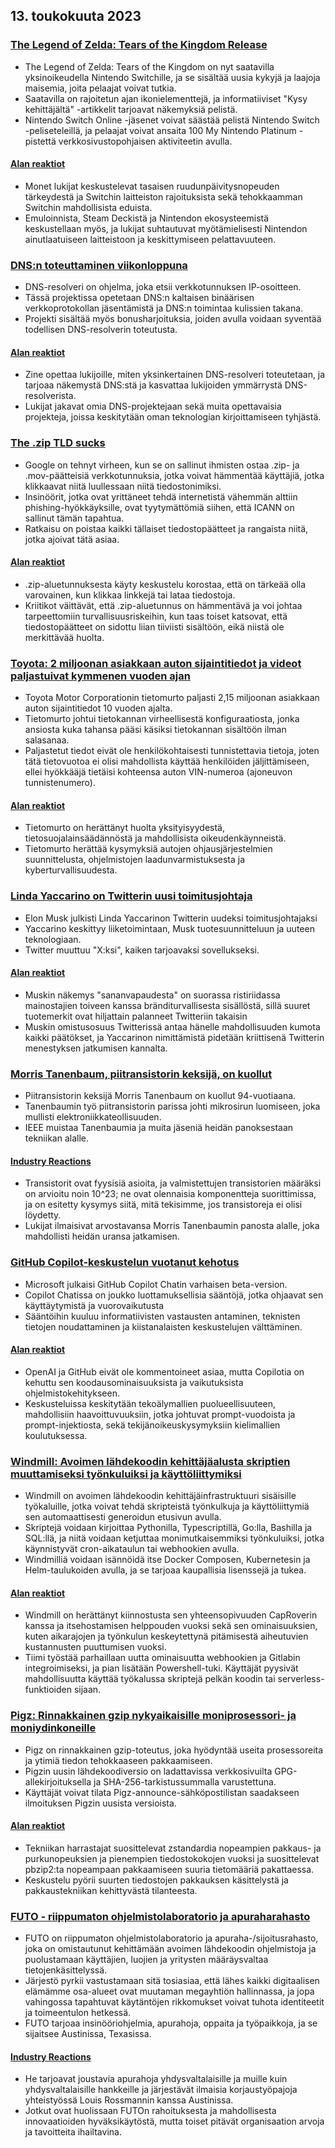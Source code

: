 

<CallToAction />

<Steps>

## 13. toukokuuta 2023

### [The Legend of Zelda: Tears of the Kingdom Release](https://www.zelda.com/tears-of-the-kingdom/)

- The Legend of Zelda: Tears of the Kingdom on nyt saatavilla yksinoikeudella Nintendo Switchille, ja se sisältää uusia kykyjä ja laajoja maisemia, joita pelaajat voivat tutkia.
- Saatavilla on rajoitetun ajan ikonielementtejä, ja informatiiviset "Kysy kehittäjältä" -artikkelit tarjoavat näkemyksiä pelistä.
- Nintendo Switch Online -jäsenet voivat säästää pelistä Nintendo Switch -peliseteleillä, ja pelaajat voivat ansaita 100 My Nintendo Platinum -pistettä verkkosivustopohjaisen aktiviteetin avulla.

#### [Alan reaktiot](http://news.ycombinator.com/item?id=35912318)

- Monet lukijat keskustelevat tasaisen ruudunpäivitysnopeuden tärkeydestä ja Switchin laitteiston rajoituksista sekä tehokkaamman Switchin mahdollisista eduista.
- Emuloinnista, Steam Deckistä ja Nintendon ekosysteemistä keskustellaan myös, ja lukijat suhtautuvat myötämielisesti Nintendon ainutlaatuiseen laitteistoon ja keskittymiseen pelattavuuteen.

### [DNS:n toteuttaminen viikonloppuna](https://implement-dns.wizardzines.com/)

- DNS-resolveri on ohjelma, joka etsii verkkotunnuksen IP-osoitteen.
- Tässä projektissa opetetaan DNS:n kaltaisen binäärisen verkkoprotokollan jäsentämistä ja DNS:n toimintaa kulissien takana.
- Projekti sisältää myös bonusharjoituksia, joiden avulla voidaan syventää todellisen DNS-resolverin toteutusta.

#### [Alan reaktiot](http://news.ycombinator.com/item?id=35916064)

- Zine opettaa lukijoille, miten yksinkertainen DNS-resolveri toteutetaan, ja tarjoaa näkemystä DNS:stä ja kasvattaa lukijoiden ymmärrystä DNS-resolverista.
- Lukijat jakavat omia DNS-projektejaan sekä muita opettavaisia projekteja, joissa keskitytään oman teknologian kirjoittamiseen tyhjästä.

### [The .zip TLD sucks](https://financialstatement.zip/)

- Google on tehnyt virheen, kun se on sallinut ihmisten ostaa .zip- ja .mov-päätteisiä verkkotunnuksia, jotka voivat hämmentää käyttäjiä, jotka klikkaavat niitä luullessaan niitä tiedostonimiksi.
- Insinöörit, jotka ovat yrittäneet tehdä internetistä vähemmän alttiin phishing-hyökkäyksille, ovat tyytymättömiä siihen, että ICANN on sallinut tämän tapahtua.
- Ratkaisu on poistaa kaikki tällaiset tiedostopäätteet ja rangaista niitä, jotka ajoivat tätä asiaa.

#### [Alan reaktiot](http://news.ycombinator.com/item?id=35920336)

- .zip-aluetunnuksesta käyty keskustelu korostaa, että on tärkeää olla varovainen, kun klikkaa linkkejä tai lataa tiedostoja.
- Kriitikot väittävät, että .zip-aluetunnus on hämmentävä ja voi johtaa tarpeettomiin turvallisuusriskeihin, kun taas toiset katsovat, että tiedostopäätteet on sidottu liian tiiviisti sisältöön, eikä niistä ole merkittävää huolta.

### [Toyota: 2 miljoonan asiakkaan auton sijaintitiedot ja videot paljastuivat kymmenen vuoden ajan](https://www.bleepingcomputer.com/news/security/toyota-car-location-data-of-2-million-customers-exposed-for-ten-years/)

- Toyota Motor Corporationin tietomurto paljasti 2,15 miljoonan asiakkaan auton sijaintitiedot 10 vuoden ajalta.
- Tietomurto johtui tietokannan virheellisestä konfiguraatiosta, jonka ansiosta kuka tahansa pääsi käsiksi tietokannan sisältöön ilman salasanaa.
- Paljastetut tiedot eivät ole henkilökohtaisesti tunnistettavia tietoja, joten tätä tietovuotoa ei olisi mahdollista käyttää henkilöiden jäljittämiseen, ellei hyökkääjä tietäisi kohteensa auton VIN-numeroa (ajoneuvon tunnistenumero).

#### [Alan reaktiot](http://news.ycombinator.com/item?id=35919133)

- Tietomurto on herättänyt huolta yksityisyydestä, tietosuojalainsäädännöstä ja mahdollisista oikeudenkäynneistä.
- Tietomurto herättää kysymyksiä autojen ohjausjärjestelmien suunnittelusta, ohjelmistojen laadunvarmistuksesta ja kyberturvallisuudesta.

### [Linda Yaccarino on Twitterin uusi toimitusjohtaja](https://twitter.com/elonmusk/status/1657050349608501249)

- Elon Musk julkisti Linda Yaccarinon Twitterin uudeksi toimitusjohtajaksi
- Yaccarino keskittyy liiketoimintaan, Musk tuotesuunnitteluun ja uuteen teknologiaan.
- Twitter muuttuu "X:ksi", kaiken tarjoavaksi sovellukseksi.

#### [Alan reaktiot](http://news.ycombinator.com/item?id=35917912)

- Muskin näkemys "sananvapaudesta" on suorassa ristiriidassa mainostajien toiveen kanssa bränditurvallisesta sisällöstä, sillä suuret tuotemerkit ovat hiljattain palanneet Twitteriin takaisin
- Muskin omistusosuus Twitterissä antaa hänelle mahdollisuuden kumota kaikki päätökset, ja Yaccarinon nimittämistä pidetään kriittisenä Twitterin menestyksen jatkumisen kannalta.

### [Morris Tanenbaum, piitransistorin keksijä, on kuollut](https://spectrum.ieee.org/in-memoriam-may-2023)

- Piitransistorin keksijä Morris Tanenbaum on kuollut 94-vuotiaana.
- Tanenbaumin työ piitransistorin parissa johti mikrosirun luomiseen, joka mullisti elektroniikkateollisuuden.
- IEEE muistaa Tanenbaumia ja muita jäseniä heidän panoksestaan tekniikan alalle.

#### [Industry Reactions](http://news.ycombinator.com/item?id=35920261)

- Transistorit ovat fyysisiä asioita, ja valmistettujen transistorien määräksi on arvioitu noin 10^23; ne ovat olennaisia komponentteja suorittimissa, ja on esitetty kysymys siitä, mitä tekisimme, jos transistoreja ei olisi löydetty.
- Lukijat ilmaisivat arvostavansa Morris Tanenbaumin panosta alalle, joka mahdollisti heidän uransa jatkamisen.

### [GitHub Copilot-keskustelun vuotanut kehotus](https://twitter.com/marvinvonhagen/status/1657060506371346432)

- Microsoft julkaisi GitHub Copilot Chatin varhaisen beta-version.
- Copilot Chatissa on joukko luottamuksellisia sääntöjä, jotka ohjaavat sen käyttäytymistä ja vuorovaikutusta
- Sääntöihin kuuluu informatiivisten vastausten antaminen, teknisten tietojen noudattaminen ja kiistanalaisten keskustelujen välttäminen.

#### [Alan reaktiot](http://news.ycombinator.com/item?id=35921375)

- OpenAI ja GitHub eivät ole kommentoineet asiaa, mutta Copilotia on kehuttu sen koodausominaisuuksista ja vaikutuksista ohjelmistokehitykseen.
- Keskusteluissa keskitytään tekoälymallien puolueellisuuteen, mahdollisiin haavoittuvuuksiin, jotka johtuvat prompt-vuodoista ja prompt-injektiosta, sekä tekijänoikeuskysymyksiin kielimallien koulutuksessa.

### [Windmill: Avoimen lähdekoodin kehittäjäalusta skriptien muuttamiseksi työnkuluiksi ja käyttöliittymiksi](https://github.com/windmill-labs/windmill)

- Windmill on avoimen lähdekoodin kehittäjäinfrastruktuuri sisäisille työkaluille, jotka voivat tehdä skripteistä työnkulkuja ja käyttöliittymiä sen automaattisesti generoidun etusivun avulla.
- Skriptejä voidaan kirjoittaa Pythonilla, Typescriptillä, Go:lla, Bashilla ja SQL:llä, ja niitä voidaan ketjuttaa monimutkaisemmiksi työnkuluiksi, jotka käynnistyvät cron-aikataulun tai webhookien avulla.
- Windmilliä voidaan isännöidä itse Docker Composen, Kubernetesin ja Helm-taulukoiden avulla, ja se tarjoaa kaupallisia lisenssejä ja tukea.

#### [Alan reaktiot](http://news.ycombinator.com/item?id=35920082)

- Windmill on herättänyt kiinnostusta sen yhteensopivuuden CapRoverin kanssa ja itsehostamisen helppouden vuoksi sekä sen ominaisuuksien, kuten aikarajojen ja työnkulun keskeytettynä pitämisestä aiheutuvien kustannusten puuttumisen vuoksi.
- Tiimi työstää parhaillaan uutta ominaisuutta webhookien ja Gitlabin integroimiseksi, ja pian lisätään Powershell-tuki. Käyttäjät pyysivät mahdollisuutta käyttää työkalussa skriptejä pelkän koodin tai serverless-funktioiden sijaan.

### [Pigz: Rinnakkainen gzip nykyaikaisille moniprosessori- ja moniydinkoneille](https://zlib.net/pigz/)

- Pigz on rinnakkainen gzip-toteutus, joka hyödyntää useita prosessoreita ja ytimiä tiedon tehokkaaseen pakkaamiseen.
- Pigzin uusin lähdekoodiversio on ladattavissa verkkosivuilta GPG-allekirjoituksella ja SHA-256-tarkistussummalla varustettuna.
- Käyttäjät voivat tilata Pigz-announce-sähköpostilistan saadakseen ilmoituksen Pigzin uusista versioista.

#### [Alan reaktiot](http://news.ycombinator.com/item?id=35914447)

- Tekniikan harrastajat suosittelevat zstandardia nopeampien pakkaus- ja purkunopeuksien ja pienempien tiedostokokojen vuoksi ja suosittelevat pbzip2:ta nopeampaan pakkaamiseen suuria tietomääriä pakattaessa.
- Keskustelu pyörii suurten tiedostojen pakkauksen käsittelystä ja pakkaustekniikan kehittyvästä tilanteesta.

### [FUTO - riippumaton ohjelmistolaboratorio ja apuraharahasto](https://futo.org/)

- FUTO on riippumaton ohjelmistolaboratorio ja apuraha-/sijoitusrahasto, joka on omistautunut kehittämään avoimen lähdekoodin ohjelmistoja ja puolustamaan käyttäjien, luojien ja yritysten määräysvaltaa tietojenkäsittelyssä.
- Järjestö pyrkii vastustamaan sitä tosiasiaa, että lähes kaikki digitaalisen elämämme osa-alueet ovat muutaman megayhtiön hallinnassa, ja jopa vahingossa tapahtuvat käytäntöjen rikkomukset voivat tuhota identiteetit ja toimeentulon hetkessä.
- FUTO tarjoaa insinööriohjelmia, apurahoja, oppaita ja työpaikkoja, ja se sijaitsee Austinissa, Texasissa.

#### [Industry Reactions](http://news.ycombinator.com/item?id=35911406)

- He tarjoavat joustavia apurahoja yhdysvaltalaisille ja muille kuin yhdysvaltalaisille hankkeille ja järjestävät ilmaisia korjaustyöpajoja yhteistyössä Louis Rossmannin kanssa Austinissa.
- Jotkut ovat huolissaan FUTOn rahoituksesta ja mahdollisesta innovaatioiden hyväksikäytöstä, mutta toiset pitävät organisaation arvoja ja tavoitteita ihailtavina.

</Steps>
